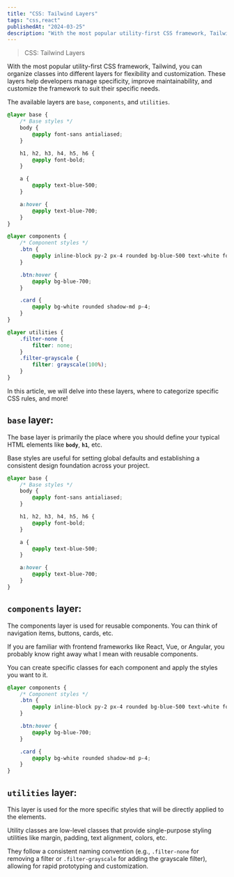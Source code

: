 ```yaml
---
title: "CSS: Tailwind Layers"
tags: "css,react"
publishedAt: "2024-03-25"
description: "With the most popular utility-first CSS framework, Tailwind, you can organize classes into different layers for flexibility and customization."
---
```

> CSS: Tailwind Layers

With the most popular utility-first CSS framework, Tailwind, you can organize classes into different layers for flexibility and customization. These layers help developers manage specificity, improve maintainability, and customize the framework to suit their specific needs.

The available layers are `base`, `components`, and `utilities`.

```css
@layer base {
    /* Base styles */
    body {
        @apply font-sans antialiased;
    }

    h1, h2, h3, h4, h5, h6 {
        @apply font-bold;
    }

    a {
        @apply text-blue-500;
    }

    a:hover {
        @apply text-blue-700;
    }
}

@layer components {
    /* Component styles */
    .btn {
        @apply inline-block py-2 px-4 rounded bg-blue-500 text-white font-bold;
    }

    .btn:hover {
        @apply bg-blue-700;
    }

    .card {
        @apply bg-white rounded shadow-md p-4;
    }
}

@layer utilities {
    .filter-none {
        filter: none;
    }
    .filter-grayscale {
        filter: grayscale(100%);
    }
}
```

In this article, we will delve into these layers, where to categorize specific CSS rules, and more!

## `base` layer:

The base layer is primarily the place where you should define your typical HTML elements like **`body`**, **`h1`**, etc.

Base styles are useful for setting global defaults and establishing a consistent design foundation across your project.

```css
@layer base {
    /* Base styles */
    body {
        @apply font-sans antialiased;
    }

    h1, h2, h3, h4, h5, h6 {
        @apply font-bold;
    }

    a {
        @apply text-blue-500;
    }

    a:hover {
        @apply text-blue-700;
    }
}
```

## `components` layer:

The components layer is used for reusable components. You can think of navigation items, buttons, cards, etc.

If you are familiar with frontend frameworks like React, Vue, or Angular, you probably know right away what I mean with reusable components.

You can create specific classes for each component and apply the styles you want to it.

```css
@layer components {
    /* Component styles */
    .btn {
        @apply inline-block py-2 px-4 rounded bg-blue-500 text-white font-bold;
    }

    .btn:hover {
        @apply bg-blue-700;
    }

    .card {
        @apply bg-white rounded shadow-md p-4;
    }
}

```

## `utilities` layer:

This layer is used for the more specific styles that will be directly applied to the elements.

Utility classes are low-level classes that provide single-purpose styling utilities like margin, padding, text alignment, colors, etc.

They follow a consistent naming convention (e.g., `.filter-none` for removing a filter or `.filter-grayscale` for adding the grayscale filter), allowing for rapid prototyping and customization.

